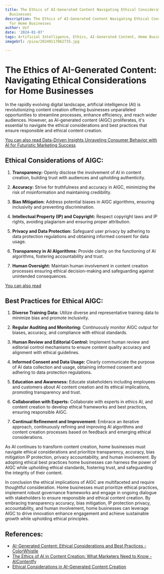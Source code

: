 ```yaml
---
title: The Ethics of AI-Generated Content Navigating Ethical Considerations for Home
  Businesses
description: The Ethics of AI-Generated Content Navigating Ethical Considerations
  for Home Businesses
author: Usf
date: '2024-01-07'
tags: Artificial Intelligence, Ethics, AI-Generated Content, Home Businesses, AI Ethics
imageUrl: /pixa/20240117062735.jpg

---
```

# The  Ethics of AI-Generated Content: Navigating  Ethical Considerations for Home Businesses

In the rapidly evolving digital landscape, artificial intelligence (AI) is revolutionizing  content creation offering businesses unparalleled opportunities to streamline processes, enhance efficiency, and reach wider audiences. However, as AI-generated content (AIGC) proliferates, it's  essential to navigate the  ethical considerations and best practices that ensure responsible and  ethical content creation.

[You can also read Data-Driven Insights Unraveling Consumer Behavior with AI for  Futuristic Marketing Success](Data-Driven%20Insights%20Unraveling%20Consumer%20Behavior%20with%20AI%20for%20Futuristic%20Marketing%20Success)


##  Ethical Considerations of AIGC:

1. **Transparency:** Openly disclose the involvement of AI in content creation, building trust with audiences and upholding authenticity.


2. **Accuracy:**  Strive for truthfulness and accuracy in AIGC, minimizing the risk of misinformation and maintaining credibility.


3. **Bias Mitigation:** Address  potential biases in AIGC algorithms, ensuring inclusivity and preventing discrimination.


4. **Intellectual Property (IP) and Copyright:** Respect  copyright laws and IP rights, avoiding plagiarism and ensuring proper attribution.


5. **Privacy and Data Protection:**  Safeguard user privacy by adhering to data protection regulations and obtaining informed consent for data usage.


6. **Transparency in AI Algorithms:**  Provide clarity on the functioning of AI algorithms, fostering accountability and  trust.


7. **Human Oversight:** Maintain human involvement in content creation processes ensuring ethical decision-making and  safeguarding against unintended consequences.


[You can also read ]()


## Best Practices for Ethical AIGC:

1.  **Diverse Training Data:**  Utilize diverse and representative training  data to minimize bias and promote inclusivity.


2. **Regular Auditing and  Monitoring:**  Continuously monitor AIGC output for biases, accuracy, and compliance with ethical  standards.


3. **Human Review and Editorial  Control:** Implement human review and  editorial control mechanisms to ensure content quality accuracy and alignment with ethical guidelines.


4. **Informed Consent and Data Usage:** Clearly communicate the purpose of AI data collection and usage, obtaining informed consent and adhering  to data protection regulations.


5. **Education and Awareness:** Educate  stakeholders including employees and customers about AI content creation and its ethical implications, promoting transparency and trust.


6. **Collaboration with Experts:** Collaborate with experts in ethics AI, and content creation to develop ethical  frameworks and best  practices,  ensuring responsible AIGC.


7. **Continual  Refinement and Improvement:** Embrace an iterative  approach, continuously refining and improving AI algorithms and content creation processes based on feedback and emerging ethical considerations.

As AI continues  to  transform content  creation, home  businesses must navigate ethical considerations and prioritize  transparency,  accuracy, bias mitigation  IP protection, privacy accountability, and human involvement. By adopting ethical  best practices home businesses can harness the power of AIGC while upholding ethical standards, fostering trust, and safeguarding the integrity of their  content.

In conclusion the  ethical implications of AIGC are multifaceted and require thoughtful consideration. Home businesses must prioritize ethical  practices, implement robust governance frameworks and engage in ongoing dialogue with stakeholders to ensure responsible and ethical  content creation. By embracing transparency accuracy, bias mitigation, IP protection privacy, accountability, and human involvement, home businesses can  leverage AIGC to drive innovation  enhance engagement and  achieve sustainable  growth while upholding ethical principles.

## References:
- [AI-Generated Content: Ethical Considerations and Best Practices - ColorWhistle](https://colorwhistle.com/ai-generated-content-best-practices/)
- [The Ethics of AI in Content Creation: What Marketers Need to Know - AIContentfy](https://aicontentfy.com/en/blog/ethics-of-ai-in-content-creation-what-marketers-need-to-know-1)
- [Ethical Considerations in AI-Generated Content Creation](https://www.contentbloom.com/blog/ethical-considerations-in-ai-generated-content-creation/)
